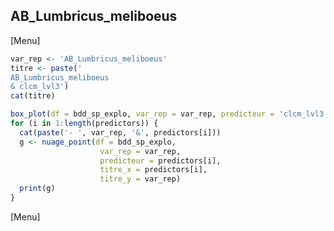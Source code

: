 ##  AB_Lumbricus_meliboeus
[Menu]
```r
var_rep <- 'AB_Lumbricus_meliboeus'
titre <- paste('
AB_Lumbricus_meliboeus
& clcm_lvl3')
cat(titre)

box_plot(df = bdd_sp_explo, var_rep = var_rep, predicteur = 'clcm_lvl3', titre_x = 'clcm_lvl3', titre_y = var_rep)
for (i in 1:length(predictors)) {
  cat(paste('- ', var_rep, '&', predictors[i]))
  g <- nuage_point(df = bdd_sp_explo,
                    var_rep = var_rep,
                    predicteur = predictors[i],
                    titre_x = predictors[i],
                    titre_y = var_rep)
  print(g)
}
```
[Menu] 



